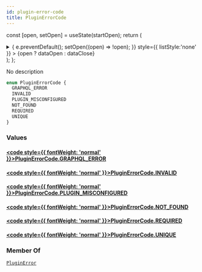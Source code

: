 ```yaml
---
id: plugin-error-code
title: PluginErrorCode
---
```






const [open, setOpen] = useState(startOpen);
return (
<details {...(open ? { open: true } : {})} className="details" style={{ border:'none', boxShadow:'none', background:'var(--ifm-background-color)' }}>
<summary
onClick={(e) => {
e.preventDefault();
setOpen((open) => !open);
}}
style={{ listStyle:'none' }} >
{open ? dataOpen : dataClose}
</summary>
{open && children}
</details>
);
};

No description

```graphql
enum PluginErrorCode {
  GRAPHQL_ERROR
  INVALID
  PLUGIN_MISCONFIGURED
  NOT_FOUND
  REQUIRED
  UNIQUE
}
```

### Values

#### [<code style={{ fontWeight: 'normal' }}>PluginErrorCode.<b>GRAPHQL_ERROR</b></code>](#)

#### [<code style={{ fontWeight: 'normal' }}>PluginErrorCode.<b>INVALID</b></code>](#)

#### [<code style={{ fontWeight: 'normal' }}>PluginErrorCode.<b>PLUGIN_MISCONFIGURED</b></code>](#)

#### [<code style={{ fontWeight: 'normal' }}>PluginErrorCode.<b>NOT_FOUND</b></code>](#)

#### [<code style={{ fontWeight: 'normal' }}>PluginErrorCode.<b>REQUIRED</b></code>](#)

#### [<code style={{ fontWeight: 'normal' }}>PluginErrorCode.<b>UNIQUE</b></code>](#)

### Member Of

[`PluginError`](../../../api-reference/miscellaneous/objects/plugin-error.mdx) <Badge class="badge badge--secondary" text="object"/>
